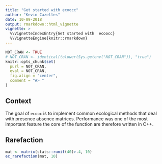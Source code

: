 ```yaml
---
title: "Get started with ecoocc"
author: "Kevin Cazelles"
date: 10-09-2018
output: rmarkdown::html_vignette
vignette: >
  %\VignetteIndexEntry{Get started with  ecoocc}
  %\VignetteEngine{knitr::rmarkdown}
---
```



```r
NOT_CRAN <- TRUE
# NOT_CRAN <- identical(tolower(Sys.getenv("NOT_CRAN")), "true")
knitr::opts_chunk$set(
  purl = NOT_CRAN,
  eval = NOT_CRAN,
  fig.align = "center",
  comment = "#> "
)
```

## Context

The goal of `ecooc` is to implement common ecological methods that deal
with presence absence matrices. Performance was one of the most important
feature the core of the function are therefore written in C++.


## Rarefaction


```r
mat <- matrix(stats::runif(40)>.4, 10)
ec_rarefaction(mat, 10)
```
